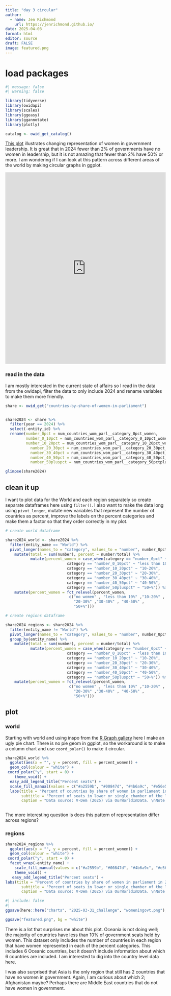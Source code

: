```yaml
---
title: "day 3 circular"
author:
  - name: Jen Richmond
    url: https://jenrichmond.github.io/
date: 2025-04-03
format: html
editor: source
draft: FALSE
image: featured.png
---
```



# load packages

```r
#| message: false
#| warning: false

library(tidyverse)
library(owidapi)
library(scales)
library(ggeasy)
library(ggannotate)
library(plotly)

catalog <- owid_get_catalog()
```

[This plot](https://ourworldindata.org/grapher/countries-by-share-of-women-in-parliament) illustrates changing representation of women in government leadership. It is great that in 2024 fewer than 2% of governments have no women in leadership, but it is not amazing that fewer than 2% have 50% or more. I am wondering if I can look at this pattern across different areas of the world by making circular graphs in ggplot.


<iframe src="https://ourworldindata.org/grapher/countries-by-share-of-women-in-parliament?tab=chart" loading="lazy" style="width: 100%; height: 600px; border: 0px none;" allow="web-share; clipboard-write"></iframe>


### read in the data

I am mostly interested in the current state of affairs so I read in the data from the owidapi, filter the data to only include 2024 and rename variables to make them more friendly.

```r
share <- owid_get("countries-by-share-of-women-in-parliament") 


share2024 <- share %>% 
  filter(year == 2024) %>%
  select(-entity_id) %>%
  rename(number_0pct = num_countries_wom_parl__category_0pct_women, 
         number_0_10pct = num_countries_wom_parl__category_0_10pct_women,
         number_10_20pct = num_countries_wom_parl__category_10_20pct_women, 
           number_20_30pct = num_countries_wom_parl__category_20_30pct_women, 
           number_30_40pct = num_countries_wom_parl__category_30_40pct_women, 
           number_40_50pct = num_countries_wom_parl__category_40_50pct_women,
           number_50pluspct = num_countries_wom_parl__category_50pctplus_women) 

glimpse(share2024)

```

## clean it up
I want to plot data for the World and each region separately so create separate dataframes here using `filter()`. I also want to make the data long using `pivot_longer`, mutate new variables that represent the number of countries as percent, improve the labels on the percent categories and make them a factor so that they order correctly in my plot. 

```r
# create world dataframe

share2024_world <- share2024 %>%
  filter(entity_name == "World") %>%
  pivot_longer(names_to = "category", values_to = "number", number_0pct:number_50pluspct) %>%
    mutate(total = sum(number), percent = number/total) %>%
           mutate(percent_women = case_when(category == "number_0pct" ~ "no women", 
                           category == "number_0_10pct" ~ "less than 10%",
                           category == "number_10_20pct" ~ "10-20%", 
                           category == "number_20_30pct" ~ "20-30%", 
                           category == "number_30_40pct" ~ "30-40%", 
                           category == "number_40_50pct" ~ "40-50%",
                           category == "number_50pluspct" ~ "50+%")) %>%
    mutate(percent_women = fct_relevel(percent_women, 
                            c("no women" , "less than 10%" ,"10-20%" ,
                              "20-30%" ,"30-40%" , "40-50%" ,
                              "50+%"))) 

# create regions dataframe

share2024_regions <- share2024 %>%
  filter(entity_name != "World") %>%
  pivot_longer(names_to = "category", values_to = "number", number_0pct:number_50pluspct) %>%
  group_by(entity_name) %>%
    mutate(total = sum(number), percent = number/total) %>%
           mutate(percent_women = case_when(category == "number_0pct" ~ "no women", 
                           category == "number_0_10pct" ~ "less than 10%",
                           category == "number_10_20pct" ~ "10-20%", 
                           category == "number_20_30pct" ~ "20-30%", 
                           category == "number_30_40pct" ~ "30-40%", 
                           category == "number_40_50pct" ~ "40-50%",
                           category == "number_50pluspct" ~ "50+%")) %>%
    mutate(percent_women = fct_relevel(percent_women, 
                            c("no women" , "less than 10%" ,"10-20%" ,
                              "20-30%" ,"30-40%" , "40-50%" ,
                              "50+%"))) 

```

## plot 

### world

Starting with world and using inspo from the [R Graph gallery](https://r-graph-gallery.com/pie-plot.html) here I make an ugly pie chart. There is no pie geom in ggplot, so the workaround is to make a column chart and use `coord_polar()` to make it circular.

```r

share2024_world %>%
  ggplot(aes(x = "", y = percent, fill = percent_women)) +
  geom_col(colour = "white") +
 coord_polar("y", start = 0) +
    theme_void() +
  easy_add_legend_title("Percent seats") +
  scale_fill_manual(values = c("#a2559b", "#00847d", "#4b6a9c", "#e56e59", "#38aaba", "#6b3d8d",  "#986d39" )) +
  labs(title = "Percent of countries by share of women in parliament in 2024, World", 
       subtitle = "Percent of seats in lower or single chamber of the legislature held by women", 
       caption = "Data source: V-Dem (2025) via OurWorldInData. \nNote: Only countries with at least one legislative chamber included.")



```


The more interesting question is does this pattern of representation differ across regions?

### regions 


```r
share2024_regions %>%
  ggplot(aes(x = "", y = percent, fill = percent_women)) +
  geom_col(colour = "white") +
 coord_polar("y", start = 0) +
  facet_wrap(~entity_name) +
    scale_fill_manual(values = c("#a2559b", "#00847d", "#4b6a9c", "#e56e59", "#38aaba", "#6b3d8d",  "#986d39" )) +
    theme_void() +
   easy_add_legend_title("Percent seats") +
labs(title = "Percent of countries by share of women in parliament in 2024, Regions", 
       subtitle = "Percent of seats in lower or single chamber of the legislature held by women", 
       caption = "Data source: V-Dem (2025) via OurWorldInData. \nNote: Only countries with at least one legislative chamber included.")

```

    
```r
#| include: false
#| 
ggsave(here::here("charts", "2025-03-31_challenge", "womeningovt.png"), width = 6, height = 4, bg = "white")

ggsave("featured.png", bg = "white")

```

There is a lot that surprises me about this plot. Oceania is not doing well; the majority of countries have less than 10% of government seats held by women. This dataset only includes the number of countries in each region that have women represented in each of the percent categories. This includes 6 Oceanic countries, but it doesn't include information about which 6 countries are included. I am interested to dig into the country level data here.  

I was also surprised that Asia is the only region that still has 2 countries that have no women in government. Again, I am curious about which 2; Afghanistan maybe? Perhaps there are Middle East countries that do not have women in government. 